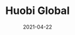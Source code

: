 ---
title: Huobi Global
status: publish
date: 2021-04-22
slug: A short description for this item
website: https://www.binance.com/it/trade/IOTX_BTC
twitter:
logo: https://wp.gcap1.iotex.io/wp-content/uploads/2021/04/huobiglobal-header.png
featured_img: https://wp.gcap1.iotex.io/wp-content/uploads/2021/04/huobiglobal-header.png
telegram:
---